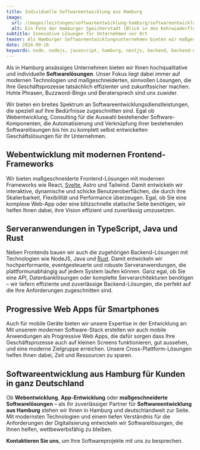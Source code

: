 ```yaml
---
title: Individuelle Softwareentwicklung aus Hamburg
image:
  url: /images/leistungen/softwareentwicklung-hamburg/softwareentwicklung-hamburg.jpg
  alt: Ein Foto der Hamburger Speicherstadt (Blick in den Kehrwiederfleet).
subtitle: Innovative Lösungen für Unternehmen vor Ort
teaser: Als Hamburger Softwareentwicklungsunternehmen bieten wir maßgeschneiderte Lösungen für Unternehmen in und um Hamburg. Egal ob Webentwicklung oder systemnahe, native Anwendungen – wir begleiten Sie mit persönlicher Betreuung vor Ort, viel Leidenschaft und modernster Technologie. Erfahren Sie, wie wir Ihre Geschäftsprozesse durch innovative Software optimieren können!
date: 2024-09-16
keywords: node, nodejs, javascript, hamburg, nestjs, backend, backend-entwicklung, beratung, consulting
---
```



Als in Hamburg ansässiges Unternehmen bieten wir Ihnen hochqualitative und individuelle **Softwarelösungen**. Unser Fokus liegt dabei immer auf modernen Technologien und maßgeschneiderten, sinnvollen Lösungen, die Ihre Geschäftsprozesse tatsächlich effizienter und zukunftssicher machen. Hohle Phrasen, Buzzword-Bingo und Beratersprech sind uns zuwider.

Wir bieten ein breites Spektrum an Softwareentwicklungsdienstleistungen, die speziell auf Ihre Bedürfnisse zugeschnitten sind. Egal ob Webentwicklung, Consulting für die Auswahl bestehender Software-Komponenten, die Automatisierung und Verknüpfung ihrer bestehenden Softwarelösungen bis hin zu komplett selbst entwickelten Geschäftslösungen für ihr Unternehmen.

## Webentwicklung mit modernen Frontend-Frameworks
Wir bieten maßgeschneiderte Frontend-Lösungen mit modernen Frameworks wie <ToolTag>React</ToolTag>, [Svelte](https://svelte.dev/), <ToolTag>Astro</ToolTag> und Tailwind. Damit entwickeln wir interaktive, dynamische und schicke Benutzeroberflächen, die durch ihre Skalierbarkeit, Flexibilität und Performance überzeugen. Egal, ob Sie eine komplexe Web-App oder eine blitzschnelle statische Seite benötigen, wir helfen Ihnen dabei, ihre Vision effizient und zuverlässig umzusetzen.

## Serveranwendungen in TypeScript, Java und Rust
Neben Frontends bauen wir auch die zugehörigen Backend-Lösungen mit Technologien wie <ToolTag>NodeJS</ToolTag>, <ToolTag>Java</ToolTag> und [Rust](https://www.rust-lang.org/). Damit entwickeln wir hochperformante, eventgesteuerte und robuste Serveranwendungen, die plattformunabhängig auf jedem System laufen können. Ganz egal, ob Sie eine API, Datenbanklösungen oder komplette Serverarchitekturen benötigen – wir liefern effiziente und zuverlässige Backend-Lösungen, die perfekt auf die Ihre Anforderungen zugeschnitten sind.

## Progressive Web Apps für Smartphones
Auch für mobile Geräte bieten wir unsere Expertise in der Entwicklung an: Mit unserem modernen Software-Stack erstellen wir auch mobile Anwendungen als Progressive Web Apps, die dafür sorgen dass Ihre Geschäftsprozesse auch auf kleinen Screens funktionieren, gut aussehen, und eine moderne Zielgruppe erreichen. Unsere Cross-Plattform-Lösungen helfen Ihnen dabei, Zeit und Ressourcen zu sparen.

## Softwareentwicklung aus Hamburg für Kunden in ganz Deutschland
Ob **Webentwicklung**, **App-Entwicklung** oder **maßgeschneiderte Softwarelösungen** – als Ihr zuverlässiger Partner für **Softwareentwicklung aus Hamburg** stehen wir Ihnen in Hamburg und deutschlandweit zur Seite. Mit modernsten Technologien und einem tiefen Verständnis für die Anforderungen der Digitalisierung entwickeln wir Softwarelösungen, die Ihnen helfen, wettbewerbsfähig zu bleiben.

**Kontaktieren Sie uns**, um Ihre Softwareprojekte mit uns zu besprechen.

<div class="flex gap-4 not-prose items-center justify-center">
  <LinkButton
    variant={'dark'}
    caption={"Gespräch buchen"}
    href={'https://cal.bitbetter.de/team/bitbetter/projekt-anfrage'}
    newTab={true}
  />
  <LinkButton
    variant="grey"
    caption={"E-Mail schreiben"}
    href={'mailto:info@bitbetter.de'}
  />
</div>


